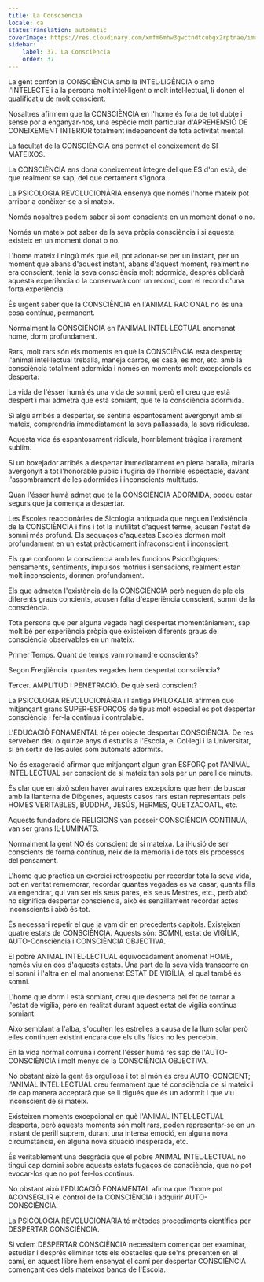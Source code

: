 ```yaml
---
title: La Consciència
locale: ca
statusTranslation: automatic
coverImage: https://res.cloudinary.com/xmfm6mhw3gwctndtcubgx2rptnae/image/upload/v1740337243/small_cover_educacion_fundamental_a051170f1c.webp
sidebar:
    label: 37. La Consciència
    order: 37
---
```

La gent confon la CONSCIÈNCIA amb la INTEL·LIGÈNCIA o amb l'INTELECTE i a la persona molt intel·ligent o molt intel·lectual, li donen el qualificatiu de molt conscient.

Nosaltres afirmem que la CONSCIÈNCIA en l'home és fora de tot dubte i sense por a enganyar-nos, una espècie molt particular d'APREHENSIÓ DE CONEIXEMENT INTERIOR totalment independent de tota activitat mental.

La facultat de la CONSCIÈNCIA ens permet el coneixement de SI MATEIXOS.

La CONSCIÈNCIA ens dona coneixement íntegre del que ÉS d'on està, del que realment se sap, del que certament s'ignora.

La PSICOLOGIA REVOLUCIONÀRIA ensenya que només l'home mateix pot arribar a conèixer-se a si mateix.

Només nosaltres podem saber si som conscients en un moment donat o no.

Només un mateix pot saber de la seva pròpia consciència i si aquesta existeix en un moment donat o no.

L'home mateix i ningú més que ell, pot adonar-se per un instant, per un moment que abans d'aquest instant, abans d'aquest moment, realment no era conscient, tenia la seva consciència molt adormida, després oblidarà aquesta experiència o la conservarà com un record, com el record d'una forta experiència.

És urgent saber que la CONSCIÈNCIA en l'ANIMAL RACIONAL no és una cosa contínua, permanent.

Normalment la CONSCIÈNCIA en l'ANIMAL INTEL·LECTUAL anomenat home, dorm profundament.

Rars, molt rars són els moments en què la CONSCIÈNCIA està desperta; l'animal intel·lectual treballa, maneja carros, es casa, es mor, etc. amb la consciència totalment adormida i només en moments molt excepcionals es desperta:

La vida de l'ésser humà és una vida de somni, però ell creu que està despert i mai admetrà que està somiant, que té la consciència adormida.

Si algú arribés a despertar, se sentiria espantosament avergonyit amb si mateix, comprendria immediatament la seva pallassada, la seva ridiculesa.

Aquesta vida és espantosament ridícula, horriblement tràgica i rarament sublim.

Si un boxejador arribés a despertar immediatament en plena baralla, miraria avergonyit a tot l'honorable públic i fugiria de l'horrible espectacle, davant l'assombrament de les adormides i inconscients multituds.

Quan l'ésser humà admet que té la CONSCIÈNCIA ADORMIDA, podeu estar segurs que ja comença a despertar.

Les Escoles reaccionàries de Sicologia antiquada que neguen l'existència de la CONSCIÈNCIA i fins i tot la inutilitat d'aquest terme, acusen l'estat de somni més profund. Els sequaços d'aquestes Escoles dormen molt profundament en un estat pràcticament infraconscient i inconscient.

Els que confonen la consciència amb les funcions Psicològiques; pensaments, sentiments, impulsos motrius i sensacions, realment estan molt inconscients, dormen profundament.

Els que admeten l'existència de la CONSCIÈNCIA però neguen de ple els diferents graus concients, acusen falta d'experiència conscient, somni de la consciència.

Tota persona que per alguna vegada hagi despertat momentàniament, sap molt bé per experiència pròpia que existeixen diferents graus de consciència observables en un mateix.

Primer Temps. Quant de temps vam romandre conscients?

Segon Freqüència. quantes vegades hem despertat consciència?

Tercer. AMPLITUD I PENETRACIÓ. De què serà conscient?

La PSICOLOGIA REVOLUCIONÀRIA i l'antiga PHILOKALIA afirmen que mitjançant grans SUPER-ESFORÇOS de tipus molt especial es pot despertar consciència i fer-la contínua i controlable.

L'EDUCACIÓ FONAMENTAL té per objecte despertar CONSCIÈNCIA. De res serveixen deu o quinze anys d'estudis a l'Escola, el Col·legi i la Universitat, si en sortir de les aules som autòmats adormits.

No és exageració afirmar que mitjançant algun gran ESFORÇ pot l'ANIMAL INTEL·LECTUAL ser conscient de si mateix tan sols per un parell de minuts.

És clar que en això solen haver avui rares excepcions que hem de buscar amb la llanterna de Diògenes, aquests casos rars estan representats pels HOMES VERITABLES, BUDDHA, JESÚS, HERMES, QUETZACOATL, etc.

Aquests fundadors de RELIGIONS van posseir CONSCIÈNCIA CONTINUA, van ser grans IL·LUMINATS.

Normalment la gent NO és conscient de si mateixa. La il·lusió de ser conscients de forma contínua, neix de la memòria i de tots els processos del pensament.

L'home que practica un exercici retrospectiu per recordar tota la seva vida, pot en veritat rememorar, recordar quantes vegades es va casar, quants fills va engendrar, qui van ser els seus pares, els seus Mestres, etc., però això no significa despertar consciència, això és senzillament recordar actes inconscients i això és tot.

És necessari repetir el que ja vam dir en precedents capítols. Existeixen quatre estats de CONSCIÈNCIA. Aquests són: SOMNI, estat de VIGÍLIA, AUTO-Consciència i CONSCIÈNCIA OBJECTIVA.

El pobre ANIMAL INTEL·LECTUAL equivocadament anomenat HOME, només viu en dos d'aquests estats. Una part de la seva vida transcorre en el somni i l'altra en el mal anomenat ESTAT DE VIGÍLIA, el qual també és somni.

L'home que dorm i està somiant, creu que desperta pel fet de tornar a l'estat de vigília, però en realitat durant aquest estat de vigília continua somiant.

Això semblant a l'alba, s'oculten les estrelles a causa de la llum solar però elles continuen existint encara que els ulls físics no les percebin.

En la vida normal comuna i corrent l'ésser humà res sap de l'AUTO-CONSCIÈNCIA i molt menys de la CONSCIÈNCIA OBJECTIVA.

No obstant això la gent és orgullosa i tot el món es creu AUTO-CONCIENT; l'ANIMAL INTEL·LECTUAL creu fermament que té consciència de si mateix i de cap manera acceptarà que se li digués que és un adormit i que viu inconscient de si mateix.

Existeixen moments excepcional en què l'ANIMAL INTEL·LECTUAL desperta, però aquests moments són molt rars, poden representar-se en un instant de perill suprem, durant una intensa emoció, en alguna nova circumstància, en alguna nova situació inesperada, etc.

És veritablement una desgràcia que el pobre ANIMAL INTEL·LECTUAL no tingui cap domini sobre aquests estats fugaços de consciència, que no pot evocar-los que no pot fer-los continus.

No obstant això l'EDUCACIÓ FONAMENTAL afirma que l'home pot ACONSEGUIR el control de la CONSCIÈNCIA i adquirir AUTO-CONSCIÈNCIA.

La PSICOLOGIA REVOLUCIONÀRIA té mètodes procediments científics per DESPERTAR CONSCIÈNCIA.

Si volem DESPERTAR CONSCIÈNCIA necessitem començar per examinar, estudiar i després eliminar tots els obstacles que se'ns presenten en el camí, en aquest llibre hem ensenyat el camí per despertar CONSCIÈNCIA començant des dels mateixos bancs de l'Escola.

